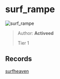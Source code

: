 
# surf_rampe

![surf_rampe](https://raw.githubusercontent.com/Sayt123/SurfMapPics/Maps-and-bonuses/csgo/surf_rampe.jpg)

> Author: **Activeed**
>
> Tier 1

## Records

[surfheaven](https://surfheaven.eu/map/surf_rampe)
